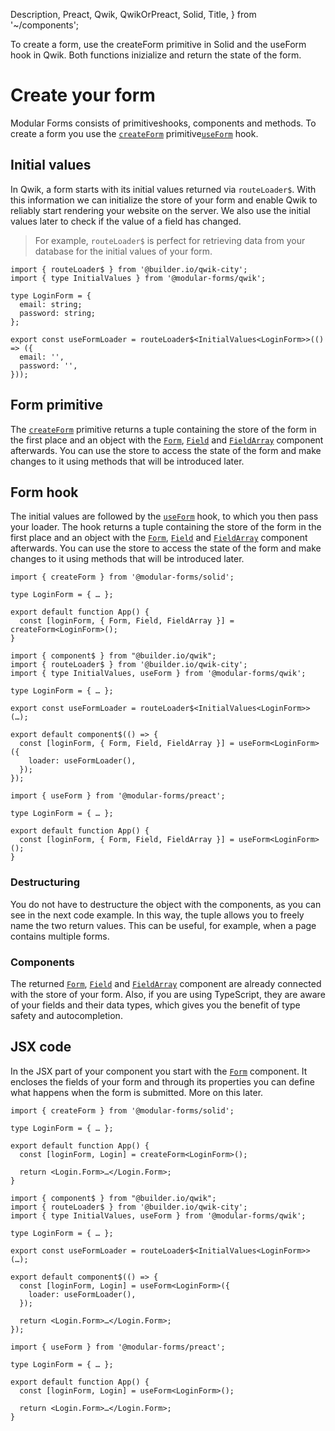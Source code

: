   Description,
  Preact,
  Qwik,
  QwikOrPreact,
  Solid,
  Title,
} from '~/components';

<Title>Create your form</Title>
<Description>
  To create a form, use the createForm primitive in Solid and the useForm hook
  in Qwik. Both functions inizialize and return the state of the form.
</Description>

# Create your form

Modular Forms consists of <Solid>primitives</Solid><QwikOrPreact>hooks</QwikOrPreact>, components and methods. To create a form you use the <Solid><A href="../../api/createForm">`createForm`</A> primitive</Solid><QwikOrPreact><A href="../../api/useForm">`useForm`</A> hook</QwikOrPreact>.

<Qwik block>

## Initial values

In Qwik, a form starts with its initial values returned via `routeLoader$`. With this information we can initialize the store of your form and enable Qwik to reliably start rendering your website on the server. We also use the initial values later to check if the value of a field has changed.

> For example, `routeLoader$` is perfect for retrieving data from your database for the initial values of your form.

```tsx
import { routeLoader$ } from '@builder.io/qwik-city';
import { type InitialValues } from '@modular-forms/qwik';

type LoginForm = {
  email: string;
  password: string;
};

export const useFormLoader = routeLoader$<InitialValues<LoginForm>>(() => ({
  email: '',
  password: '',
}));
```

</Qwik>

<Solid block>

## Form primitive

The <A href="../../api/createForm">`createForm`</A> primitive returns a tuple containing the store of the form in the first place and an object with the <A href="../../api/Form">`Form`</A>, <A href="../../api/Field">`Field`</A> and <A href="../../api/FieldArray">`FieldArray`</A> component afterwards. You can use the store to access the state of the form and make changes to it using methods that will be introduced later.

</Solid>

<QwikOrPreact block>

## Form hook

The initial values are followed by the <A href="../../api/useForm">`useForm`</A> hook, to which you then pass your loader. The hook returns a tuple containing the store of the form in the first place and an object with the <A href="../../api/Form">`Form`</A>, <A href="../../api/Field">`Field`</A> and <A href="../../api/FieldArray">`FieldArray`</A> component afterwards. You can use the store to access the state of the form and make changes to it using methods that will be introduced later.

</QwikOrPreact>

<Solid block>

```tsx
import { createForm } from '@modular-forms/solid';

type LoginForm = { … };

export default function App() {
  const [loginForm, { Form, Field, FieldArray }] = createForm<LoginForm>();
}
```

</Solid>

<Qwik block>

```tsx
import { component$ } from "@builder.io/qwik";
import { routeLoader$ } from '@builder.io/qwik-city';
import { type InitialValues, useForm } from '@modular-forms/qwik';

type LoginForm = { … };

export const useFormLoader = routeLoader$<InitialValues<LoginForm>>(…);

export default component$(() => {
  const [loginForm, { Form, Field, FieldArray }] = useForm<LoginForm>({
    loader: useFormLoader(),
  });
});
```

</Qwik>

<Preact block>

```tsx
import { useForm } from '@modular-forms/preact';

type LoginForm = { … };

export default function App() {
  const [loginForm, { Form, Field, FieldArray }] = useForm<LoginForm>();
}
```

</Preact>

### Destructuring

You do not have to destructure the object with the components, as you can see in the next code example. In this way, the tuple allows you to freely name the two return values. This can be useful, for example, when a page contains multiple forms.

### Components

The returned <A href="../../api/Form">`Form`</A>, <A href="../../api/Field">`Field`</A> and <A href="../../api/FieldArray">`FieldArray`</A> component are already connected with the store of your form. Also, if you are using TypeScript, they are aware of your fields and their data types, which gives you the benefit of type safety and autocompletion.

## JSX code

In the JSX part of your component you start with the <A href="../../api/Form">`Form`</A> component. It encloses the fields of your form and through its properties you can define what happens when the form is submitted. More on this later.

<Solid block>

```tsx
import { createForm } from '@modular-forms/solid';

type LoginForm = { … };

export default function App() {
  const [loginForm, Login] = createForm<LoginForm>();

  return <Login.Form>…</Login.Form>;
}
```

</Solid>

<Qwik block>

```tsx
import { component$ } from "@builder.io/qwik";
import { routeLoader$ } from '@builder.io/qwik-city';
import { type InitialValues, useForm } from '@modular-forms/qwik';

type LoginForm = { … };

export const useFormLoader = routeLoader$<InitialValues<LoginForm>>(…);

export default component$(() => {
  const [loginForm, Login] = useForm<LoginForm>({
    loader: useFormLoader(),
  });

  return <Login.Form>…</Login.Form>;
});
```

</Qwik>

<Preact block>

```tsx
import { useForm } from '@modular-forms/preact';

type LoginForm = { … };

export default function App() {
  const [loginForm, Login] = useForm<LoginForm>();

  return <Login.Form>…</Login.Form>;
}
```

</Preact>
